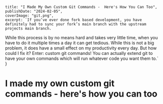     title: "I Made My Own Custom Git Commands -  Here's How You Can Too",
    publishDate: "2024-02-05",
    coverImage: "git.png",
    excerpt: `If you’ve ever done fork based development, you have definitely had to sync your fork’s main branch with the upstream projects main branch.
While this process is by no means hard and takes very little time, when you have to do it multiple times a day it can get tedious. While this
is not a big problem, it does have a small effect on my productivity every day. But how could I fix it? Enter: custom git commands! You can actually
extend git to have your own commands which will run whatever code you want them to.`
}

# I made my own custom git commands - here's how you can too


